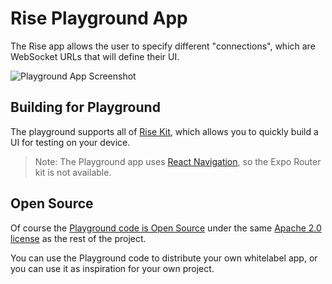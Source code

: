 
# Rise Playground App

<PlaygroundAppDownload />

The Rise app allows the user to specify different "connections", which are WebSocket URLs that will define their UI.

![Playground App Screenshot](/img/playground-app.png)




## Building for Playground

The playground supports all of [Rise Kit](/docs/kit), which allows you to quickly build a UI for testing on your device.

> Note: The Playground app uses [React Navigation](/docs/kit/react-navigation), so the Expo Router kit is not available.

## Open Source

Of course the [Playground code is Open Source](https://github.com/rise-tools/rise-tools/tree/main/apps/mobile) under the same [Apache 2.0 license](https://github.com/rise-tools/rise-tools/blob/main/LICENSE) as the rest of the project.

You can use the Playground code to distribute your own whitelabel app, or you can use it as inspiration for your own project.